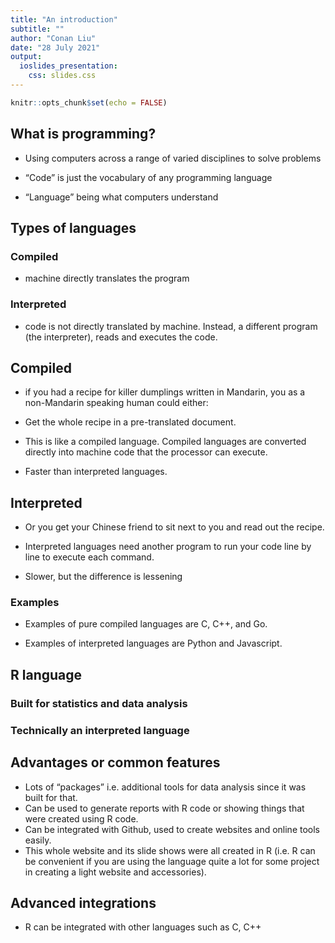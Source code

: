 ```yaml
---
title: "An introduction"
subtitle: ""
author: "Conan Liu"
date: "28 July 2021"
output:
  ioslides_presentation:
    css: slides.css
---
```


```r
knitr::opts_chunk$set(echo = FALSE)
```

## What is programming?

* Using computers across a range of varied disciplines to solve problems

* "Code" is just the vocabulary of any programming language 

* "Language" being what computers understand

## Types of languages 

### Compiled

* machine directly translates the program

### Interpreted

* code is not directly translated by machine. Instead, a different program (the interpreter), reads and executes the code.

## Compiled

* if you had a recipe for killer dumplings written in Mandarin, you as a non-Mandarin speaking human could either:

* Get the whole recipe in a pre-translated document. 

* This is like a compiled language. Compiled languages are converted directly into machine code that the processor can execute.

* Faster than interpreted languages.

## Interpreted

* Or you get your Chinese friend to sit next to you and read out the recipe.

* Interpreted languages need another program to run your code line by line to execute each command.

* Slower, but the difference is lessening

### Examples

* Examples of pure compiled languages are C, C++, and Go.

* Examples of interpreted languages are Python and Javascript. 

## R language

### Built for statistics and data analysis

### Technically an interpreted language

## Advantages or common features

* Lots of "packages" i.e. additional tools for data analysis since it was built for that.
* Can be used to generate reports with R code or showing things that were created using R code.
* Can be integrated with Github, used to create websites and online tools easily. 
* This whole website and its slide shows were all created in R (i.e. R can be convenient if you are using the language quite a lot for some project in creating a light website and accessories).

## Advanced integrations

* R can be integrated with other languages such as C, C++ 